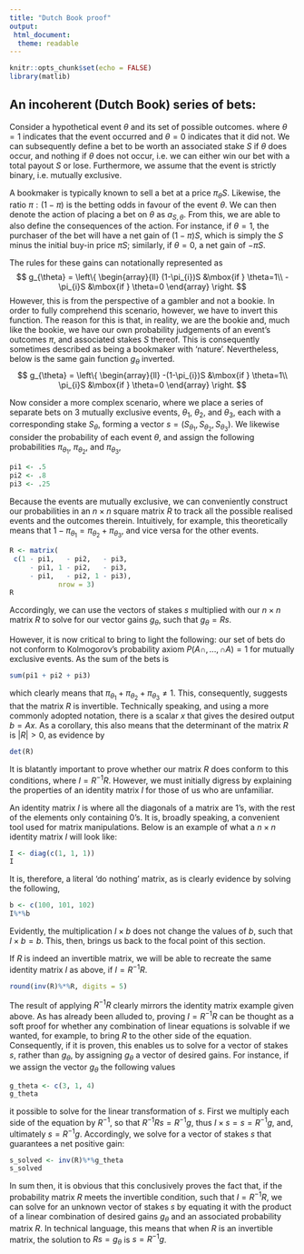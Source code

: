 ```yaml
---
title: "Dutch Book proof"
output:
 html_document:
  theme: readable
---
```


```r
knitr::opts_chunk$set(echo = FALSE)
library(matlib)
```

##  An incoherent (Dutch Book) series of bets:
Consider a hypothetical event $\theta$ and its set of possible outcomes. where $\theta = 1$ indicates that the event occurred and $\theta = 0$ indicates that it did not. We can subsequently define a bet to be worth an associated stake $S$ if $\theta$ does occur, and nothing if $\theta$ does not occur, i.e. we can either win our bet with a total payout $S$ or lose. Furthermore, we assume that the event is strictly binary, i.e. mutually exclusive. 

A bookmaker is typically known to sell a bet at a price $\pi_{\theta}S$. Likewise, the ratio $\pi:(1-\pi)$ is the betting odds in favour of the event $\theta$. We can then denote the action of placing a bet on $\theta$ as $a_{S,\theta}$. From this, we are able to also define the consequences of the action. For instance, if $\theta=1$, the purchaser of the bet will have a net gain of $(1-\pi)S$, which is simply the $S$ minus the initial buy-in price $\pi S$; similarly, if $\theta = 0$, a net gain of $-\pi S$.

The rules for these gains can notationally represented as
$$
g_{\theta} = \left\{
    \begin{array}{ll}
        (1-\pi_{i})S &\mbox{if } \theta=1\\
        -\pi_{i}S &\mbox{if } \theta=0
    \end{array}
\right.
$$
However, this is from the perspective of a gambler and not a bookie. In order to fully comprehend this scenario, however, we have to invert this function. The reason for this is that, in reality, we are the bookie and, much like the bookie, we have our own probability judgements of an event's outcomes $\pi$, and associated stakes $S$ thereof. This is consequently sometimes described as being a bookmaker with 'nature'. Nevertheless, below is the same gain function $g_\theta$ inverted.
$$
g_{\theta} = \left\{
    \begin{array}{ll}
        -(1-\pi_{i})S &\mbox{if } \theta=1\\
          \pi_{i}S &\mbox{if } \theta=0
    \end{array}
\right.
$$

Now consider a more complex scenario, where we place a series of separate bets on $3$ mutually exclusive events, $\theta_{1}$, $\theta_{2}$, and $\theta_3$, each with a corresponding stake $S_\theta$, forming a vector $s=(S_{\theta_{1}}, S_{\theta_{2}}, S_{\theta_{3}})$. We likewise consider the probability of each event $\theta$, and assign the following probabilities $\pi_{\theta_{1}}$, $\pi_{\theta_{2}}$, and $\pi_{\theta_{3}}$,
```r
pi1 <- .5
pi2 <- .8
pi3 <- .25
```
Because the events are mutually exclusive, we can conveniently construct our probabilities in an $n\times n$ square matrix $R$ to track all the possible realised events and the outcomes therein. Intuitively, for example, this theoretically means that $1-\pi_{\theta_{1}}=\pi_{\theta_{2}}+\pi_{\theta_{3}}$, and vice versa for the other events. 
```r
R <- matrix(
 c(1 - pi1,   - pi2,   - pi3,
     - pi1, 1 - pi2,   - pi3,
     - pi1,   - pi2, 1 - pi3),
            nrow = 3)
R
```
Accordingly, we can use the vectors of stakes $s$ multiplied with our $n\times n$ matrix $R$  to solve for our vector gains $g_{\theta}$, such that $g_{\theta}=Rs$.

However, it is now critical to bring to light the following: our set of bets do not conform to Kolmogorov’s probability axiom $P(A\cap, ...,\cap A) = 1$ for mutually exclusive events. As the sum of the bets is
```r
sum(pi1 + pi2 + pi3)
```
which clearly means that $\pi_{\theta_{1}}+\pi_{\theta_{2}}+\pi_{\theta_{3}}\neq1$. This, consequently, suggests that the matrix $R$ is invertible. Technically speaking, and using a more commonly adopted notation, there is a scalar $x$ that gives the desired output $b = Ax$. As a corollary, this also means that the determinant of the matrix $R$ is $|{R}| > 0$, as evidence by
```r
det(R)
```
It is blatantly important to prove whether our matrix $R$ does conform to this conditions, where $I = R^{-1}R$. However, we must initially digress by explaining the properties of an identity matrix $I$ for those of us who are unfamiliar. 

An identity matrix $I$ is where all the diagonals of a matrix are $1$'s, with the rest of the elements only containing $0$'s. It is, broadly speaking, a convenient tool used for matrix manipulations. Below is an example of what a $n\times n$ identity matrix $I$ will look like:
```r
I <- diag(c(1, 1, 1))
I
```
It is, therefore, a literal 'do nothing' matrix, as is clearly evidence by solving the following,
```r
b <- c(100, 101, 102)
I%*%b
```
Evidently, the multiplication $I\times b$ does not change the values of $b$, such that $I\times b = b$. This, then, brings us back to the focal point of this section. 

If $R$ is indeed an invertible matrix, we will be able to recreate the same identity matrix $I$ as above, if $I = R^{-1}R$.
```r
round(inv(R)%*%R, digits = 5)
```
The result of applying $R^{-1}R$ clearly mirrors the identity matrix example given above. As has already been alluded to, proving $I = R^{-1}R$ can be thought as a soft proof for whether any combination of linear equations is solvable if we wanted, for example, to bring $R$ to the other side of the equation. Consequently, if it is proven, this enables us to solve for a vector of stakes $s$, rather than $g_{\theta}$, by assigning $g_{\theta}$ a vector of desired gains. For instance, if we assign the vector $g_{\theta}$ the following values 
```r
g_theta <- c(3, 1, 4)
g_theta
```
it possible to solve for the linear transformation of $s$. First we multiply each side of the equation by $R^{-1}$, so that $R^{-1}Rs=R^{-1}g$, thus $I\times s = s =R^{-1}g$, and, ultimately $s = R^{-1}g$. Accordingly, we solve for a vector of stakes $s$ that guarantees a net positive gain:
```r
s_solved <- inv(R)%*%g_theta
s_solved
```
In sum then, it is obvious that this conclusively proves the fact that, if the probability matrix $R$ meets the invertible condition, such that $I = R^{-1}R$, we can solve for an unknown vector of stakes $s$ by equating it with the product of a linear combination of desired gains $g_{\theta}$ and an associated probability matrix $R$. In technical language, this means that when $R$ is an invertible matrix, the solution to $Rs=g_{\theta}$ is $s=R^{-1}g$.
